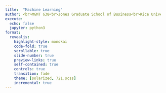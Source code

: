 ```yaml
---
title:  "Machine Learning"
author: <br>MGMT 638<br>Jones Graduate School of Business<br>Rice University<br>Fall 2022<br><br>Kerry Back
execute:
  echo: false
  jupyter: python3
format: 
  revealjs:
    highlight-style: monokai
    code-fold: true
    scrollable: true
    slide-number: true
    preview-links: true
    self-contained: true
    controls: true
    transition: fade
    theme: [solarized, 721.scss]
    incremental: true
---
```

